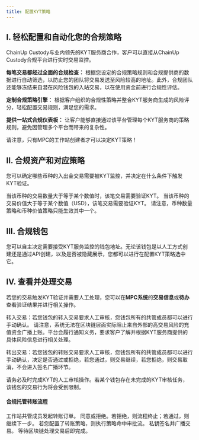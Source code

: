 ```yaml
---
title: 配置KYT策略
---
```



## I. 轻松配置和自动化您的合规策略

ChainUp Custody与业内领先的KYT服务商合作，客户可以直接从ChainUp Custody合规平台进行实时交易监控。

**每笔交易都经过全面的合规检查：** 根据您设定的合规策略规则和合规提供商的数据进行自动筛选，以防止您的团队将交易发送至风险较高的地址。此外，合规团队还能够冻结来自潜在风险钱包的入站交易，以在使用资金前进行合规性评估。

**定制合规策略引擎：** 根据客户组织的合规性策略并整合KYT服务商生成的风险评分，轻松配置交易规则，满足您的需求。

**提供一站式合规仪表板：** 让客户能够直接通过该平台管理每个KYT服务商的策略规则，避免因管理多个平台而带来的复杂性。

<Warning>
请注意，只有MPC的工作站创建者才可以决定KYT策略！
</Warning>


## II. 合规资产和对应策略
您可以确定哪些币种的入出金交易需要被KYT监控，并决定在什么条件下触发KYT验证。

<Accordion title="1.币种数量策略">
当该币种的交易数量大于等于某个数值时，该笔交易需要验证KYT。
</Accordion>
<Accordion title="2.币种价值策略">
当该币种的交易价值大于等于某个数值（USD），该笔交易需要验证KYT。
</Accordion>

<Warning>
请注意，币种数量策略和币种价值策略只能生效其中一个。
</Warning>



## III. 合规钱包
您可以自主决定需要接受KYT服务监控的钱包地址。无论该钱包是以人工方式创建还是通过API创建，以及是否被隐藏展示，您都可以进行在配置KYT策略选中它。

## IV.  查看并处理交易

若您的交易触发KYT验证并需要人工处理，您可以在**MPC系统**的**交易信息**或**待办**查看验证结果并进行相关操作。

转入交易：若您钱包的转入交易要求人工审核，您钱包所有的共管成员都可以进行手动确认。
<Warning>
请注意，系统无法在区块链层面实际阻止来自外部的高交易风险的充值资金广播上账。平台会履行通知义务，要求客户了解并根据KYT服务商提供的具体风险信息进行相关处理。
</Warning>

转出交易：若您钱包的转账交易要求人工审核，您钱包所有的共管成员都可以进行手动确认，决定是否通过或拒绝，若您通过，则交易继续，若您拒绝，则交易取消，不会进入签名广播环节。

<Tip> 
请务必及时完成KYT的人工审核操作。若某个钱包存在未完成的KYT审核任务，该钱包的交易行为将会受到限制。
</Tip>

#### 合规托管转账流程
<Steps>
<Step title="发起转账">
    工作站共管成员发起转账订单。
</Step>
<Step title="KYT验证">
    同意或拒绝。若拒绝，则流程终止；若通过，则继续下一步。
</Step>
<Step title="交易审核">
    若您配置了转账策略，则执行策略命中审批流。
</Step>
<Step title="交易签名">
    私钥签名并广播交易。
</Step>
<Step title="交易完成">
    等待区块链处理交易后即完成。
</Step>
</Steps>